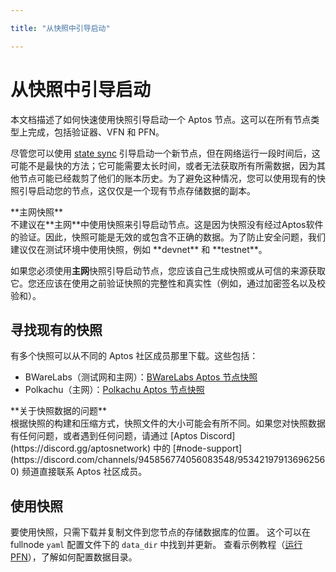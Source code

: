 ```yaml
---

title: "从快照中引导启动"

---
```



# 从快照中引导启动

本文档描述了如何快速使用快照引导启动一个 Aptos 节点。这可以在所有节点类型上完成，包括验证器、VFN 和 PFN。

尽管您可以使用 [state sync](../configure/state-sync.mdx) 引导启动一个新节点，但在网络运行一段时间后，这可能不是最快的方法；它可能需要太长时间，或者无法获取所有所需数据，因为其他节点可能已经裁剪了他们的账本历史。为了避免这种情况，您可以使用现有的快照引导启动您的节点，这仅仅是一个现有节点存储数据的副本。

<Callout type="warning">
**主网快照**<br />
不建议在**主网**中使用快照来引导启动节点。这是因为快照没有经过Aptos软件的验证。因此，快照可能是无效的或包含不正确的数据。为了防止安全问题，我们建议仅在测试环境中使用快照，例如 **devnet** 和 **testnet**。

如果您必须使用**主网**快照引导启动节点，您应该自己生成快照或从可信的来源获取它。您还应该在使用之前验证快照的完整性和真实性（例如，通过加密签名以及校验和）。
</Callout>

## 寻找现有的快照

有多个快照可以从不同的 Aptos 社区成员那里下载。这些包括：

- BWareLabs（测试网和主网）：[BWareLabs Aptos 节点快照](https://bwarelabs.com/snapshots/aptos)
- Polkachu（主网）：[Polkachu Aptos 节点快照](https://polkachu.com/aptos_snapshots/aptos)

<Callout type="info">
**关于快照数据的问题** <br />
根据快照的构建和压缩方式，快照文件的大小可能会有所不同。如果您对快照数据有任何问题，或者遇到任何问题，请通过 [Aptos Discord](https://discord.gg/aptosnetwork) 中的 [#node-support](https://discord.com/channels/945856774056083548/953421979136962560) 频道直接联系 Aptos 社区成员。
</Callout>

## 使用快照

要使用快照，只需下载并复制文件到您节点的存储数据库的位置。
这个可以在 fullnode `yaml` 配置文件下的 `data_dir` 中找到并更新。
查看示例教程（[运行 PFN](../full-node/deployments.mdx)），了解如何配置数据目录。
